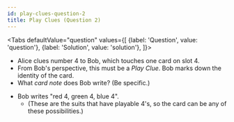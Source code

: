 ```yaml
---
id: play-clues-question-2
title: Play Clues (Question 2)
---
```



<BeginnersGuideProgress id="play-clues-question-2" />

<!-- lint disable no-undefined-references -->

<Tabs
  defaultValue="question"
  values={[
    {label: 'Question', value: 'question'},
    {label: 'Solution', value: 'solution'},
  ]}>
<TabItem value="question">

- Alice clues number 4 to Bob, which touches one card on slot 4.
- From Bob's perspective, this must be a _Play Clue_. Bob marks down the identity of the card.
- What _card note_ does Bob write? (Be specific.)

</TabItem>
<TabItem value="solution">

- Bob writes "red 4, green 4, blue 4".
  - (These are the suits that have playable 4's, so the card can be any of these possibilities.)

</TabItem>
</Tabs>

<PlayCluesQuestion2 />
